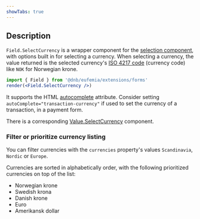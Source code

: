 ```yaml
---
showTabs: true
---
```


## Description

`Field.SelectCurrency` is a wrapper component for the [selection component](/uilib/extensions/forms/base-fields/Selection), with options built in for selecting a currency.
When selecting a currency, the value returned is the selected currency's [ISO 4217 code](https://en.wikipedia.org/wiki/ISO_4217) (currency code) like `NOK` for Norwegian krone.

```jsx
import { Field } from '@dnb/eufemia/extensions/forms'
render(<Field.SelectCurrency />)
```

It supports the HTML [autocomplete](https://developer.mozilla.org/en-US/docs/Web/HTML/Attributes/autocomplete) attribute. Consider setting `autoComplete="transaction-currency"` if used to set the currency of a transaction, in a payment form.

There is a corresponding [Value.SelectCurrency](/uilib/extensions/forms/Value/SelectCurrency) component.

### Filter or prioritize currency listing

You can filter currencies with the `currencies` property's values `Scandinavia`, `Nordic` or `Europe`.

Currencies are sorted in alphabetically order, with the following prioritized currencies on top of the list:

- Norwegian krone
- Swedish krona
- Danish krone
- Euro
- Amerikansk dollar
